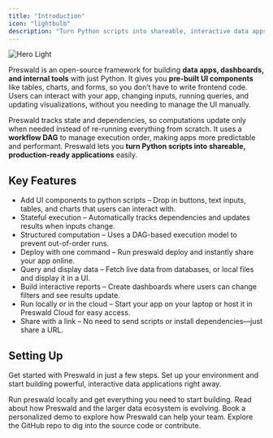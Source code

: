 ```yaml
---
title: "Introduction"
icon: "lightbulb"
description: "Turn Python scripts into shareable, interactive data apps."
---
```


<img
  className="block dark:hidden"
  src="/images/banner.gif"
  alt="Hero Light"
/>

Preswald is an open-source framework for building **data apps, dashboards, and internal tools** with just Python. It gives you **pre-built UI components** like tables, charts, and forms, so you don’t have to write frontend code. Users can interact with your app, changing inputs, running queries, and updating visualizations, without you needing to manage the UI manually.

Preswald tracks state and dependencies, so computations update only when needed instead of re-running everything from scratch. It uses a **workflow DAG** to manage execution order, making apps more predictable and performant. Preswald lets you **turn Python scripts into shareable, production-ready applications** easily. 

## **Key Features**

- Add UI components to python scripts – Drop in buttons, text inputs, tables, and charts that users can interact with.
- Stateful execution – Automatically tracks dependencies and updates results when inputs change.
- Structured computation – Uses a DAG-based execution model to prevent out-of-order runs.
- Deploy with one command – Run preswald deploy and instantly share your app online.
- Query and display data – Fetch live data from databases, or local files and display it in a UI.
- Build interactive reports – Create dashboards where users can change filters and see results update.
- Run locally or in the cloud – Start your app on your laptop or host it in Preswald Cloud for easy access.
- Share with a link – No need to send scripts or install dependencies—just share a URL.

## Setting Up

Get started with Preswald in just a few steps. Set up your environment and start building powerful, interactive data applications right away.

<CardGroup cols={2}>
  <Card
    title="Install the SDK"
    icon="cloud-arrow-down"
    href="https://pypi.org/project/preswald/"
  >
    Run preswald locally and get everything you need to start building.
  </Card>
  <Card
    title="Check out our Blog"
    icon="book"
    href="https://preswald.com/blog"
  >
    Read about how Preswald and the larger data ecosystem is evolving.
  </Card>
  <Card title="Book a Demo" icon="calendar" href="https://cal.com/structured">
    Book a personalized demo to explore how Preswald can help your team.
  </Card>
  <Card
    title="Explore the Codebase"
    icon="code"
    href="https://github.com/StructuredLabs/preswald"
  >
    Explore the GitHub repo to dig into the source code or contribute.
  </Card>
</CardGroup>
